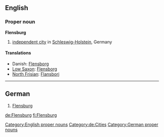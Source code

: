 ==English==
{{wikipedia}}
===Proper noun===
'''Flensburg'''

# [[independent city]] in [[Schleswig-Holstein]], Germany

[[Category:English proper nouns]]

====Translations====
*Danish: [[Flensborg]]
*[[Low Saxon]]: [[Flensborg]]
*[[North Frisian]]: [[Flansborj]]
----

==German==
{{wikipedia|lang=de}}

# [[Flensburg#English|Flensburg]]

[[Category:de:Cities]]
[[Category:German proper nouns]]

[[de:Flensburg]]
[[fi:Flensburg]]